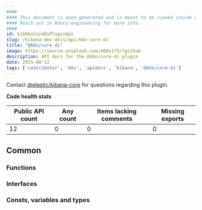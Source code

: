 ```yaml
---
####
#### This document is auto-generated and is meant to be viewed inside our experimental, new docs system.
#### Reach out in #docs-engineering for more info.
####
id: kibKbnCoreDiPluginApi
slug: /kibana-dev-docs/api/kbn-core-di
title: "@kbn/core-di"
image: https://source.unsplash.com/400x175/?github
description: API docs for the @kbn/core-di plugin
date: 2025-08-12
tags: ['contributor', 'dev', 'apidocs', 'kibana', '@kbn/core-di']
---
```




Contact [@elastic/kibana-core](https://github.com/orgs/elastic/teams/kibana-core) for questions regarding this plugin.

**Code health stats**

| Public API count  | Any count | Items lacking comments | Missing exports |
|-------------------|-----------|------------------------|-----------------|
| 12 | 0 | 0 | 0 |

## Common

### Functions
<DocDefinitionList data={kbnCoreDiObj.common.functions}/>

### Interfaces
<DocDefinitionList data={kbnCoreDiObj.common.interfaces}/>

### Consts, variables and types
<DocDefinitionList data={kbnCoreDiObj.common.misc}/>

